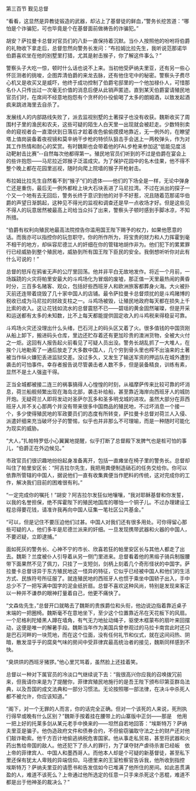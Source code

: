 

第三百节 觐见总督

“看看，这显然是异教徒锻造的武器，却沾上了基督徒的鲜血，”警务长挖苦道：“哪怕是个诈骗犯，可也毕竟是个在基督面前做祷告的诈骗犯。”

胡安？萨拉曼卡总督对官员们的八卦一直保持着沉默。当仆人按照他的吩咐将伯爵的礼物收下拿走后，总督忽然向警务长发问：“布拉姆比拉先生，我听说范那诺华伯爵喜欢坐在他的别墅里打猎，尤其是射击猴子，你了解这件事么？”

警察头子大吃一惊，顿时什么话也说不上来。当初他受萨纳夫里亚，还有另一些心怀叵测者的挑唆，企图弄清伯爵的来龙去脉，还有他住宅中的秘密。警察头子费尽心机又是收买又是威吓，他终于成功控制了伯爵宅邸里的一个他加禄仆人，可惜那名仆人只传出过一次毫无价值的消息后便从此销声匿迹。直到某天伯爵宴请殖民地官员们时，在席间不经意地抱怨有个贪杯的仆役偷喝了太多的朗姆酒，以致发起酒疯来跳进海里去自杀了。

发展线人的内部路线失败了，派去监视别墅的土著探子也没有收获。魏斯收买了周围村子里的渔民和农夫，这些可疑的陌生人白天里一出现就会被赶走。少数特别卖命的窥视者会一直潜伏到日落后才趁着夜色偷偷摸摸地靠近，无一例外的，在瞭望塔上值岗装备着夜视镜和莫辛纳干步枪的特侦队狙击手会送上一两枚弹头，作为对其工作热情和耐心的奖赏。有时魏斯也会带着他的FAL步枪来参加这“低能见度活动靶射击比赛”--自然每次他都得第一。殖民地官员们听到的不过是伯爵在宴会上的些许抱怨――马尼拉近郊猴子泛滥成灾。为了保护花园中的名木佳果，他不得不整个晚上都在花园里巡视，随时向爬上院墙的猴子开枪射击。

布拉姆比拉先生自然看不到“猴子”们的遗体――他们的下场全是一样，无论中弹身亡还是重伤，最后无一例外都栓上块大石块丢进了马尼拉湾。不过在派出的探子一个又一个地有去无回后，警务长终于意识到他的对手不好惹，况且随着范那诺华伯爵的声望日渐鹊起，这种见不得光的监视和调查还是早一点收场才好。但是这些见不得人的玩意居然被最高上司给当众抖了出来，警察头子顿时感到手脚冰凉，不知所措。

“伯爵有权利向殖民地最高法院控告你滥用国王陛下赐予的权力，如果他愿意的话。而我亦可以指控你的玩忽职守。你的所作所为，将宝贵的财力和人力挥霍到毫不相干的地方，却纵容尼德兰人的奸细在你的管辖地胡作非为。他们犯下的累累罪行已经威胁到整个殖民地，威胁到所有国王陛下臣民的安全。我倒想听听你对此有什么可说的！”

总督的怒斥在鸦雀无声的公厅里回荡。他并非平白无故地发作。将近一个月前，一场蹊跷的火灾将帕里安最大的斗鸡场化为冒烟的废墟，那正值一天里最热闹的黄昏时分，三百多名赌客、观众，包括好些西班牙人和欧洲旅客都葬身火海。大火被扑灭前还连带着烧毁了几十家中国人的店铺。最令萨拉曼卡总督烦扰的是斗鸡赌博的税收已成为马尼拉的财政支柱之一。斗鸡场被毁，让殖民地政府每天都在损失上千比索的收入。这让花钱如流水的总督震怒不已――碧瑶的黄金固然璀璨，但是开采和运送都有太多的未知数，比不上每天都能提供固定收入的斗鸡税来得稳妥可靠。

斗鸡场火灾还没理出什么头绪，巴石河上的码头区又着了火。很多值钱的中国货刚从船上卸下，搬进码头仓库，里边还贮存着还有更加珍贵的澳洲货物，全被大火付之一炬。这回有人报告起火前看见了可疑人员出没。警务长胡乱抓了一大堆人，在挨个儿地勒索了一通后放走了大多数中国人，几个穷到骨头里也榨不出油来的土著被当作纵火嫌犯丢进监狱交差。没过多久，又发生了输送军资的押运队在城外遭到袭击的可怕事件。幸存者报告说尽管袭击者人数不多，但是装备精良，训练有素，显然不是土人强盗干得。

正当全城都被接二连三的祸事搞得人心惶惶的时刻，从福摩萨传来比较可靠的坏消息，荷兰船舰频繁出现在海岛北部，袭击补给船，甚至靠近海岸向西班牙人的城防开炮。无疑荷兰人即将发动对圣萨尔瓦多和圣多明戈城的进攻。虽然大部分在菲西班牙人并不关心那两个并没有带来很多中国商品的殖民地，不过坏消息一个接一个，多少使得殖民地的军政要员们的态度有所转变，萨拉曼卡总督对荷兰人入侵、派遣奸细来充当破坏分子的警惕，似乎也并非那么不可理喻，而是一种随时可能化为现实的威胁。

“大人，”扎帕特罗低小心翼翼地提醒，似乎打断了总督殿下发脾气也是桩可怕的事儿，“伯爵正在外边候见。”

市政官员们很识趣地纷纷起身准备离开，包括一直瘫坐在椅子里的警务长。总督却叫住了帕里安区长：“阿吉拉尔先生，我把用粪便制造硝石的任务交给你。你可以依靠所管辖的中国人，据说他们一直有收集粪便当作肥料的传统，这对完成你的工作，解决我们目前的困难很有利。”

“一定完成你的嘱托！”胡安？阿吉拉尔发狂似地嚷嚷，“我对耶稣基督和你发誓，以我的名誉担保，绝不挥霍陛下的殖民地国库的哪怕一个铜子儿。不过办理建设工程总得要花钱，请准许我再向中国人征集一笔社区公共基金。”

“可以，但是记住不要压迫他们过甚。中国人对我们还有很多用处。可你得留心那些可疑的人，他们多半是尼德兰派来的奸细。一旦发现携带武器和火器的中国人，不要迟疑，立即逮捕。”

面如死灰的警务长、心神不宁的市长、欣喜若狂的帕里安区长与其他人都走了出去。魏斯？兰度被仆人引导着从另一侧门里进来。总督看着他的黑缎子骑兵制服腰带下面果然不见了佩刀，只挂了一支短剑，剑柄上刻着几个奇形怪状的中国字。萨拉曼卡总督讶异于东方殖民地这一怪异的特征，它似乎已经被中国人和他们的生活方式、民族符号所征服了。就连殖民地的西班牙人也惯于乘坐中国轿子出入，手中总少不了一把写满中国字的泥金纸折扇。总督不喜欢这种风尚，特别是发现来客正以一种并不谦恭的眼神打量着自己，他更不痛快了。

“文森佐先生，”总督开口就略去了魏斯的贵族爵位和头衔，他边说边指着靠近桌子末端的一把圈椅。魏斯毫不在意地坐下，至少这个位置靠近吊在天花板下的风扇。一个尼格利陀矮黑人蹲在墙角，有气无力地扯动绳子，驱使木框蒙布的扇叶来回摆动，这便是唯一的解暑手段。魏斯当年作为美国兵曾参观过的马拉卡南宫此时还只是巴石河畔的一块荒地，而在这个位面，没有任何礼节和仪式，就在这间闷热、阴暗，散发湿乎乎的腐臭气味的房间中受菲律宾最高统治者的接见，魏斯同样感到不快。

“臭烘烘的西班牙猪猡。”他心里咒骂着，虽然脸上还挂着笑。

总督以一种对下属官员的冷淡口气继续说下去：“我很高兴你应我的召唤拨冗前来，但我请你来是为了提醒你，菲律宾殖民地施行的是吾王陛下颁布印第亚群岛法典，以及吾国的成文法典和一部分习惯法。无论按照哪一部法律，在决斗中杀死人都不被允许，你应该知道。”

“阁下，对一个无罪的人而言，你的话完全正确。但对一个该死的人来说，死刑执行得早或晚有什么区别？”魏斯手按着挂在腰带上的山寨版中正剑——那是　他用一把上好的托莱多剑从某元老手中换来的――坦然自若地回答：“埃斯特万？萨纳夫里亚是骗子。他伪造政府文件和债券合约，不但偷窃骗取守法之士的财产还对他们敲诈勒索。他千方百计地偷逃纳税危害国家。他从事走私贸易，甚至将武器和火药出售给帝国的敌人。他还犯下了杀人的罪行，为了谋夺财产虐待杀害已经皈　依上帝的菲律宾人、中国人和墨西哥人。而他本人却是个可疑的新基督徒，甚至私下里还保有犹太人卑贱的异端信仰。马德里来的王室检察官告诉我，他所收到指控　埃斯特万？萨纳夫里亚的请愿书和告发信如今已堆满了他所住的房间。如此恶贯满盈的人，难道不该死么？上帝通过他所选定的任意一只手来杀死这个恶棍，难道不　都是出于他神圣的裁决么？”

